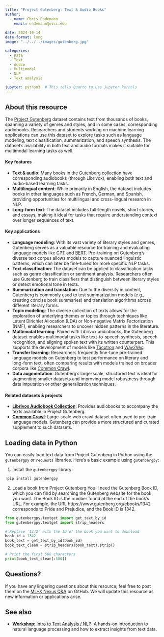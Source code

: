 ```yaml
---
title: "Project Gutenberg: Text & Audio Books"
author: 
  - name: Chris Endemann
    email: endemann@wisc.edu
    
date: 2024-10-14
date-format: long
image: "../../../images/gutenberg.jpg"

categories: 
  - Data
  - Text
  - Audio
  - Multimodal
  - NLP
  - Text analysis

jupyter: python3  # This tells Quarto to use Jupyter kernels
---
```


## About this resource

The [Project Gutenberg](https://www.gutenberg.org/) dataset contains text from thousands of books, spanning a variety of genres and styles, and in some cases, corresponding audiobooks. Researchers and students working on machine learning applications can use this dataset to explore tasks such as language modeling, text classification, summarization, and speech synthesis. The dataset's availability in both text and audio formats makes it suitable for multimodal learning tasks as well.

#### Key features
- **Text & audio**: Many books in the Gutenberg collection have corresponding audiobooks (through Librivox), enabling both text and audio-based learning tasks.
- **Multilingual content**: While primarily in English, the dataset includes books in other languages such as French, German, and Spanish, providing opportunities for multilingual and cross-lingual research in NLP.
- **Long-form text**: The dataset includes full-length novels, short stories, and essays, making it ideal for tasks that require understanding context over longer sequences of text.

#### Key applications 
- **Language modeling**: With its vast variety of literary styles and genres, Gutenberg serves as a valuable resource for training and evaluating language models like [GPT](https://openai.com/research/gpt-3) and [BERT](https://arxiv.org/abs/1810.04805). Pre-training on Gutenberg’s diverse text corpus allows models to capture nuanced linguistic patterns, which can later be fine-tuned for more specific NLP tasks.
- **Text classification**: The dataset can be applied to classification tasks such as genre classification or sentiment analysis. Researchers often use Gutenberg to train classifiers that distinguish between literary styles or detect emotional tone in texts.
- **Summarization and translation**: Due to the diversity in content, Gutenberg is commonly used to test summarization models (e.g., creating concise book summaries) and translation algorithms across different literary forms.
- **Topic modeling**: The diverse collection of texts allows for the exploration of underlying themes or topics through techniques like Latent Dirichlet Allocation (LDA) or Non-negative Matrix Factorization (NMF), enabling researchers to uncover hidden patterns in the literature.
- **Multimodal learning**: Paired with Librivox audiobooks, the Gutenberg dataset enables multimodal tasks like text-to-speech synthesis, speech recognition, and aligning spoken text with its written counterpart. This supports the development of models like [Tacotron](https://google.github.io/tacotron/) and [Wav2Vec](https://arxiv.org/abs/2006.11477).
- **Transfer learning**: Researchers frequently fine-tune pre-trained language models on Gutenberg to test performance on literary and long-form text, often comparing results with models trained on broader corpora like [Common Crawl](https://commoncrawl.org/).
- **Data augmentation**: Gutenberg's large-scale, structured text is ideal for augmenting smaller datasets and improving model robustness through data imputation or other generalization techniques.

#### Related datasets & projects
- **[Librivox Audiobook Collection](https://librivox.org/)**: Provides audiobooks to accompany the texts available in Project Gutenberg.
- **[Common Crawl](https://commoncrawl.org/)**: Large-scale web crawl dataset often used to pre-train language models. Gutenberg can provide a more structured and curated supplement to such datasets.

## Loading data in Python

You can easily load text data from Project Gutenberg in Python using the `gutenbergpy` or `requests` libraries. Here's a basic example using `gutenbergpy`:

1. Install the `gutenbergpy` library:

```python
!pip install gutenbergpy
```

2. Load a book from Project Gutenberg
You’ll need the Gutenberg Book ID, which you can find by searching the Gutenberg website for the book you want. The Book ID is the number found at the end of the book's URL. For example, the URL https://www.gutenberg.org/ebooks/1342 corresponds to Pride and Prejudice, and the Book ID is 1342.

```python
from gutenbergpy.textget import get_text_by_id
from gutenbergpy.textget import strip_headers

# Replace '1342' with the ID of the book you want to download
book_id = 1342
book_text = get_text_by_id(book_id)
book_text_clean = strip_headers(book_text).strip()

# Print the first 500 characters
print(book_text_clean[:500])
```

## Questions?
If you have any lingering questions about this resource, feel free to post them on the [ML+X Nexus Q&A](https://github.com/UW-Madison-DataScience/ML-X-Nexus/discussions/categories/q-a) on GitHub. We will update this resource as new information or applications arise.

## See also
- [**Workshop**: Intro to Text Analysis / NLP](https://uw-madison-datascience.github.io/ML-X-Nexus/Learn/Workshops/Intro-TextAnalysis_Python.html): A hands-on introduction to natural language processing and how to extract insights from text data.
